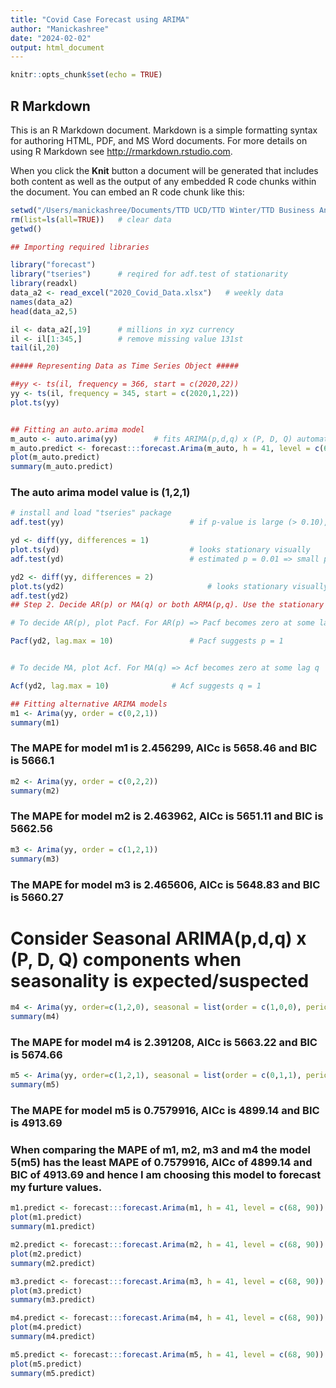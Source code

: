 ```yaml
---
title: "Covid Case Forecast using ARIMA"
author: "Manickashree"
date: "2024-02-02"
output: html_document
---
```


```r
knitr::opts_chunk$set(echo = TRUE)
```

## R Markdown

This is an R Markdown document. Markdown is a simple formatting syntax for authoring HTML, PDF, and MS Word documents. For more details on using R Markdown see <http://rmarkdown.rstudio.com>.

When you click the **Knit** button a document will be generated that includes both content as well as the output of any embedded R code chunks within the document. You can embed an R code chunk like this:

```r
setwd("/Users/manickashree/Documents/TTD UCD/TTD Winter/TTD Business Analytics I/Class2")
rm(list=ls(all=TRUE)) 	# clear data
getwd()
```


```r
## Importing required libraries

library("forecast")
library("tseries") 		# reqired for adf.test of stationarity
library(readxl)
data_a2 <- read_excel("2020_Covid_Data.xlsx") 	# weekly data
names(data_a2)
head(data_a2,5)

il <- data_a2[,19]		# millions in xyz currency
il <- il[1:345,]		# remove missing value 131st
tail(il,20)

```

```r
##### Representing Data as Time Series Object #####

##yy <- ts(il, frequency = 366, start = c(2020,22))		
yy <- ts(il, frequency = 345, start = c(2020,1,22))		
plot.ts(yy)										


## Fitting an auto.arima model
m_auto <- auto.arima(yy)		# fits ARIMA(p,d,q) x (P, D, Q) automatically
m_auto.predict <- forecast:::forecast.Arima(m_auto, h = 41, level = c(68, 90))
plot(m_auto.predict)
summary(m_auto.predict)
```

### The auto arima model value is (1,2,1)

```r
# install and load "tseries" package 
adf.test(yy)							# if p-value is large (> 0.10), then nonstationary

yd <- diff(yy, differences = 1)			
plot.ts(yd)								# looks stationary visually
adf.test(yd)							# estimated p = 0.01 => small p-value (< 0.10) => so yd is stationary ==> fix d = 1 in ARIMA models to be fitted

yd2 <- diff(yy, differences = 2)			
plot.ts(yd2)								# looks stationary visually
adf.test(yd2)
## Step 2. Decide AR(p) or MA(q) or both ARMA(p,q). Use the stationary series from Step 1. 

# To decide AR(p), plot Pacf. For AR(p) => Pacf becomes zero at some lag p

Pacf(yd2, lag.max = 10)					# Pacf suggests p = 1 


# To decide MA, plot Acf. For MA(q) => Acf becomes zero at some lag q

Acf(yd2, lag.max = 10)				# Acf suggests q = 1 
```

```r
## Fitting alternative ARIMA models
m1 <- Arima(yy, order = c(0,2,1))			
summary(m1)	
```
### The MAPE for model m1 is 2.456299, AICc is 5658.46 and BIC is 5666.1

```r
m2 <- Arima(yy, order = c(0,2,2))	
summary(m2)

```
### The MAPE for model m2 is 2.463962, AICc is 5651.11 and BIC is 5662.56

```r
m3 <- Arima(yy, order = c(1,2,1))	
summary(m3)
```

### The MAPE for model m3 is 2.465606, AICc is 5648.83 and BIC is 5660.27

# Consider Seasonal ARIMA(p,d,q) x (P, D, Q) components when seasonality is expected/suspected
```r
m4 <- Arima(yy, order=c(1,2,0), seasonal = list(order = c(1,0,0), period = 52))
summary(m4)
```
### The MAPE for model m4 is 2.391208, AICc is 5663.22 and BIC is 5674.66

```r
m5 <- Arima(yy, order=c(1,2,1), seasonal = list(order = c(0,1,1), period = 52))
summary(m5)

```
### The MAPE for model m5 is 0.7579916, AICc is 4899.14 and BIC is 4913.69

### When comparing the MAPE of m1, m2, m3 and m4 the model 5(m5) has the least MAPE of 0.7579916, AICc of 4899.14 and BIC of 4913.69 and hence I am choosing this model to forecast my furture values. 

```r
m1.predict <- forecast:::forecast.Arima(m1, h = 41, level = c(68, 90))
plot(m1.predict)
summary(m1.predict)		
```

```r
m2.predict <- forecast:::forecast.Arima(m2, h = 41, level = c(68, 90))
plot(m2.predict)
summary(m2.predict)	
```

```r
m3.predict <- forecast:::forecast.Arima(m3, h = 41, level = c(68, 90))
plot(m3.predict)
summary(m3.predict)	
```

```r
m4.predict <- forecast:::forecast.Arima(m4, h = 41, level = c(68, 90))
plot(m4.predict)
summary(m4.predict)
```

```r
m5.predict <- forecast:::forecast.Arima(m5, h = 41, level = c(68, 90))
plot(m5.predict)
summary(m5.predict)
```






